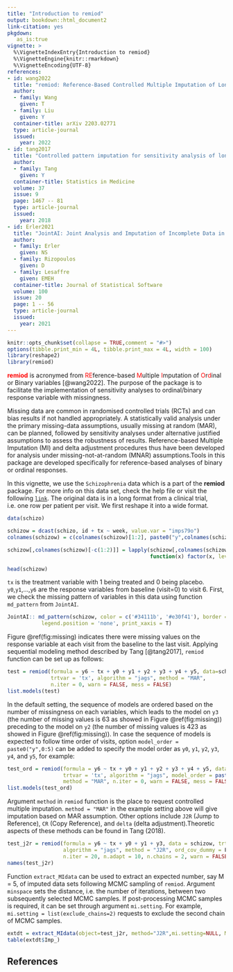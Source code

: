 ```yaml
---
title: "Introduction to remiod"
output: bookdown::html_document2
link-citation: yes
pkgdown:
   as_is:true
vignette: >
  %\VignetteIndexEntry{Introduction to remiod}
  %\VignetteEngine{knitr::rmarkdown}
  %\VignetteEncoding{UTF-8}
references:
- id: wang2022
  title: "remiod: Reference-Based Controlled Multiple Imputation of Longitudinal Binary and Ordinal Outcomes with Non-ignorable Missingness"
  author:
  - family: Wang
    given: T
  - family: Liu
    given: Y 
  container-title: arXiv 2203.02771
  type: article-journal
  issued:
    year: 2022  
- id: tang2017
  title: "Controlled pattern imputation for sensitivity analysis of longitudinal binary and ordinal outcomes with nonignorable dropout"
  author:
  - family: Tang
    given: Y
  container-title: Statistics in Medicine
  volume: 37
  issue: 9
  page: 1467 -- 81
  type: article-journal
  issued:
    year: 2018
- id: Erler2021
  title: "JointAI: Joint Analysis and Imputation of Incomplete Data in R"
  author:
  - family: Erler
    given: NS
  - family: Rizopoulos
    given: D
  - family: Lesaffre
    given: EMEH
  container-title: Journal of Statistical Software
  volume: 100
  issue: 20
  page: 1 -- 56
  type: article-journal
  issued:
    year: 2021
---
```


```r
knitr::opts_chunk$set(collapse = TRUE,comment = "#>")
options(tibble.print_min = 4L, tibble.print_max = 4L, width = 100)
library(reshape2)
library(remiod)
```
<font color="red">**remiod**</font> is acronymed from <font color="red">RE</font>ference-based <font color="red">M</font>ultiple <font color="red">I</font>mputation of <font color="red">O</font>r<font color="red">d</font>inal or Binary variables [@wang2022]. The purpose of the package is to facilitate the implementation of sensitivity analyses to ordinal/binary response variable with missingness. 

Missing data are common in randomised controlled trials (RCTs) and can bias results if not handled appropriately. A statistically valid analysis under the primary missing-data assumptions, usually missing at random (MAR), can be planned, followed by sensitivity analyses under alternative justified assumptions to assess the robustness of results. Reference-based Multiple Imputation (MI) and delta adjustment procedures thus have been developed for analysis under missing-not-at-random (MNAR) assumptions.Tools in this package are developed specifically for reference-based analyses of binary or ordinal responses.

In this vignette, we use the `Schizophrenia` data which is a part of the **remiod** package.
For more info on this data set, check the help file or visit the following [`link`](https://hedeker.people.uic.edu/ml.html). The original data is in a long format from a clinical trial, i.e. one row per patient per visit. We first reshape it into a wide format.

```r
data(schizo)

schizow = dcast(schizo, id + tx ~ week, value.var = "imps79o")
colnames(schizow) = c(colnames(schizow)[1:2], paste0("y",colnames(schizow)[-c(1:2)]))

schizow[,colnames(schizow)[-c(1:2)]] = lapply(schizow[,colnames(schizow)[-c(1:2)]], 
                                              function(x) factor(x, levels = c("1", "2", "3", "4"), ordered=TRUE))

head(schizow)
```
`tx` is the treatment variable with 1 being treated and 0 being placebo. `y0`,`y1`,...,`y6` are the response variables from baseline (visit=0) to visit 6. First, we check the missing pattern of variables in this data using function `md_pattern` from `JointAI`.

```r
JointAI:: md_pattern(schizow, color = c('#34111b', '#e30f41'), border = 'white',
           legend.position = 'none', print_xaxis = T)

```
  
Figure \@ref(fig:missing) indicates there were missing values on the response variable at each visit from the baseline to the last visit. Applying sequential modeling method described by Tang [@tang2017], `remiod` function can be set up as follows:

```r
test = remiod(formula = y6 ~ tx + y0 + y1 + y2 + y3 + y4 + y5, data=schizow,
              trtvar = 'tx', algorithm = "jags", method = "MAR", 
              n.iter = 0, warn = FALSE, mess = FALSE) 
list.models(test)
```
In the default setting, the sequence of models are ordered based on the number of missingness on each variables, which leads to the model on `y3` (the number of missing values is 63 as showed in Figure \@ref(fig:missing)) preceding to the model on `y2` (the number of missing values is 423 as showed in Figure \@ref(fig:missing)). In case the sequence of models is expected to follow time order of visits, option `model_order = paste0("y",0:5)` can be added to specify the model order as `y0`, `y1`, `y2`, `y3`, `y4`, and `y5`, for example:


```r
test_ord = remiod(formula = y6 ~ tx + y0 + y1 + y2 + y3 + y4 + y5, data=schizow,
                  trtvar = 'tx', algorithm = "jags", model_order = paste0("y",0:5),  
                  method = "MAR", n.iter = 0, warn = FALSE, mess = FALSE) 
list.models(test_ord)
```

Argument `method` in `remiod` function is the place to request controlled multiple imputation. `method = "MAR"` in the example setting above will give imputation based on MAR assumption. Other options include `J2R` (Jump to Reference), `CR` (Copy Reference), and `delta` (delta adjustment).Theoretic aspects of these methods can be found in Tang (2018).


```r
test_j2r = remiod(formula = y6 ~ tx + y0 + y1 + y3, data = schizow, trtvar = 'tx', 
                  algorithm = "jags", method = "J2R", ord_cov_dummy = F, 
                  n.iter = 20, n.adapt = 10, n.chains = 2, warn = FALSE, mess = FALSE) 
names(test_j2r)
```

Function `extract_MIdata` can be used to extract an expected number, say M = 5, of imputed data sets following MCMC sampling of `remiod`. Argument `minspace` sets the distance, i.e. the number of iterations, between two subsequently selected MCMC samples. If post-processing MCMC samples is required, it can be set through argument `mi.setting`. For example, `mi.setting = list(exclude_chains=2)` requests to exclude the second chain of MCMC samples.

```r
extdt = extract_MIdata(object=test_j2r, method="J2R",mi.setting=NULL, M=10, minspace=2)
table(extdt$Imp_)
```

## References



